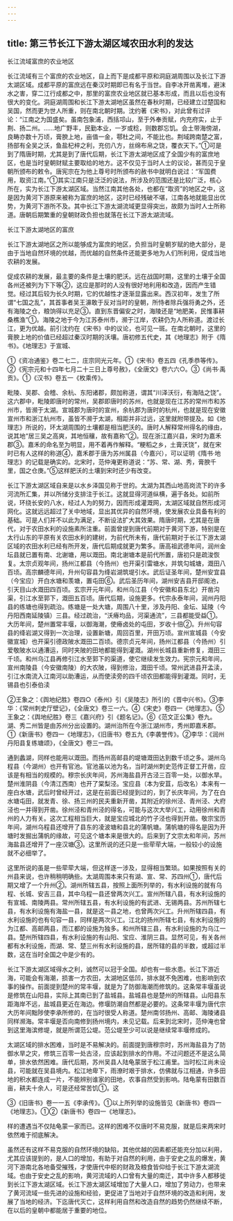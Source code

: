 ```yaml
---
---
---
```

title: 第三节长江下游太湖区域农田水利的发达
---



长江流域富庶的农业地区

长江流域有三个富庶的农业地区，自上而下是成都平原和洞庭湖周围以及长江下游太湖区域。成都平原的富庶远在秦汉时期即已有名于当世。自李冰开凿离堆，避沫水之害，穿二江行成都之中，那里的富庶农业地区就已基本形成，而且以后也没有很大的变化。洞庭湖周围和长江下游太湖地区虽然在春秋时期，已经建立过楚国和吴国，然而更为世人所重，则在南北朝时期。沈约著《宋书》，对此曾有过评论：“江南之为国盛矣。虽南包象浦，西括邛山，至于外奉贡赋，内充府实，止于荆、扬二州。……地广野丰，民勤本业，一岁或稔，则数郡忘饥。会土带海傍湖，良畴亦数十万顷，膏腴上地，亩值一金，鄠杜之间，不能比也。荆域跨南楚之富，扬部有全吴之沃，鱼盐杞梓之利，充仞八方，丝绵布帛之饶，覆衣天下。”①可是到了隋唐时期，尤其是到了唐代后期，长江下游太湖地区成了全国少有的富庶地区，也是当时皇朝财赋主要取给的地方。这不仅见于当时人士的议论，甚而见于皇朝所颁布的敕令。唐宪宗在为他上尊号时所颁布的赦书中就明白说过：“军国费用，取资江南。”①其实江南只是泛泛的说法，所涉及的范围还是比较广泛，核心所在，实为长江下游太湖区域。当然江南其他各处，也都在“取资”的地区之中，这是因为黄河下游原来被称为富庶的地区，这时已经残破不堪，江南各地就能显出优势，为黄河下游所不及。其中长江下游太湖流域更显得突出，故颇为当时人士所称道。唐朝后期繁重的皇朝财政负担也就落在长江下游太湖流域。

长江下游太湖地区的富庶

长江下游太湖地区之所以能够成为富庶的地区，负担当时皇朝岁赋的绝大部分，是由于当地自然环境的优越，而优越的自然条件还能更多地为人们所利用，促成当地农耕的发展。

促成农耕的发展，最主要的条件是土壤的肥沃。远在战国时期，这里的土壤于全国各州还被列为下下等②，这应是那时的人没有很好地利用和改造，因而产生错觉。经过其后较为长久时期，它的优越性才逐渐显露出来。西汉初年，发生了所谓“七国之乱”，其首事者吴王濞敢于反对当时的皇朝，所恃者除兵强将勇之外，还有海陵之仓，粮饷得以充足③。直到东晋偏安之时，海陵还是“地肥美，民惟事耕桑樵渔”①。海陵之地于今为江苏泰州市，濒于江岸，农耕仍为人所称道。渡过长江，更为优越。前引沈约在《宋书》中的议论，也可见一斑。在南北朝时，这里的膏腴上地的价值已经超过秦汉时期的沃壤。唐初修五代史，其《地理志》附于《隋书》。《地理志》于宣城、

①《资冶通鉴》卷二七二，庄宗同光元年。①《宋书》卷五四《孔季恭等传》。②《宪宗元和十四年七月二十三日上尊号赦》，《全唐文》卷六六○。③《尚书·禹贡》。①《汉书》卷五一《枚乘传》。

毗陵、吴郡、会稽、余杭、东阳诸郡，颇加称道，谓其“川泽沃衍，有海陆之饶”。这六郡中，毗陵即唐时的常州，吴郡即唐时的苏州，也就是现在江苏的常州市和苏州市，皆濒于太湖。宣城郡为唐时的宣州，余杭郡为唐时的杭州，也就是现在安徽宣州市和浙江杭州市，虽皆不濒于太湖，相距并非过远，这里就附带提及。如《地理志》所说的，环太湖周围的土壤都是相当肥沃的。唐时人解释常州得名的缘由，说其地“居三吴之高爽，其地恒穰，故有嘉称”②。现在浙江嘉兴县，宋时为嘉禾郡③。嘉禾的命名至为明显，用不着再作解释。“粳稻之乡，土膏沃饶”，就在宋时已有人这样的称道④，嘉禾郡于唐为苏州属县（今嘉兴），可以证明《隋书·地理志》的记载是确实的。北宋时，范仲淹更称道说：“苏、常、湖、秀，膏腴千里，国之仓庚。”⑤这样肥沃的土壤到宋时还少有改变。

长江下游太湖区域自来是以水乡泽国见称于世的。太湖为其西山地高岗流下的许多河流所汇集，并以所储分支排注于长江。这就显得河道纵横，遍于各处。如前所说，环绕长安的八水，经过人为的努力，因而形成灌溉网，太湖区域就自然形成河网化。这就远远超过了关中地域，显出其优异的自然环境，使发展农业具备有利的基础。可是人们并不以此为满足，不断设法扩大其效果。隋唐时期，尤其是在唐代，对于农田水利的设施素所注重。前面曾提到唐代前期对于黄河下游，特别是在太行山东的平原有关农田水利的建树，为前代所未有，唐代前期对于长江下游太湖区域的农田水利已经有所开发，唐代后期成就更为繁多。唐高祖武德年间，润州金坛县就已置有南、北谢塘，用以溉田。南北谢塘本是前代所置，唐初只是疏浚恢复。太宗贞观年间，扬州江都县（今扬州）也开渠引雷塘水，并筑勾城塘，溉田八百顷。高宗麟德年间，升州句容县为绛岩湖筑堤引水。武后证圣年间，楚州安宜县（今宝应）开白水塘和羡塘，置屯田⑥。武后圣历年间，湖州安吉县开邸阁池，引天目山水溉田四百顷。玄宗开元年间，和州乌江县（今安徽和县东北）开凿沟渠，引江水至郭下，溉田五百顷。唐代后期，设施更多。代宗永泰年间，润州丹阳县的练塘也得到疏治。练塘是一处大塘，周围八十里，涉及丹阳、金坛、延陵（今丹阳西南延陵镇）三县。经过疏治，“沃瘠均品，河渠通流”，三县都能受益①。大历年间，楚州置常丰堰，以御海潮，使瘠卤处的屯田，岁收十倍②。升州句容县的绛岩湖又得到一次治理，设置新塘，周回百里，开田万顷。宣州宣城县（今安徽宣城）也开渠引德政陂水溉田二百顷。德宗贞元年间，扬州江都县（今扬州）引爱敬陂水以通漕运，同时夹陂的田地都能得到灌溉。湖州长城县重新修复，溉田三千顷。和州乌江县再修引江水至郭下的渠道，使它继续发生效力。宪宗元和年间，宣州南陵县（今安徽南陵）的大农陂，得到修治，溉田千顷。常州武进县开孟渎，引江水南流入江南河以助漕运，从而使渎旁的四千顷农田都能得到灌溉。同时，无锡县也引泰伯渎

②王象之：《舆地纪胜》卷四○《泰州》引《吴陵志》所引的《晋中兴书》。③李华：《常州刺史厅壁记》，《全唐文》卷三一六。④《宋史》卷四一《地理志》。⑤王象之：《舆地纪胜》卷三《嘉兴府》引《题名记》。⑥《范文正公集》卷九。湖、秀二州皆是由苏州分出设置的。湖州治所在今浙江湖州市，秀州即嘉禾郡。①《新唐书》卷四一《地理志》，《旧唐书》卷五九《李袭誉传》。②李华：《润州丹阳县复练塘颂》，《全唐文》卷三一四。

通到蠡湖，同样也能用以溉田。而扬州高邮县的堤塘溉田达到数千顷之多。湖州乌程县（今湖州）也开有官池。官池虽以池为名，当时湖州刺史范传正督工开凿，应该是有相当的规模的。穆宗长庆年间，苏州海盐县开古泾三百零一处，以御水旱。楚州淮阴县（今清江西南）也开了棠梨泾。宝应县（本为安苴，后改名）本来有一座白水塘，武后时曾经开过，这是在前面已经提到过的，到了长庆年间，为了在白水塘屯田，就发青、徐、扬三州的民夫重新开凿，其附近的徐州泾、青州泾、大府泾也一并得到开凿。徐州泾和青州泾的得名，可能与这次大举兴工，动用徐州和青州的人力有关。这次工程相当巨大，就是宝应城北的竹子泾也得到开凿。敬宗宝历年间，湖州乌程县还增开了县东的凌波塘和县北的蒲帆塘。蒲帆塘的得名是因为开塘时发掘出蒲帆的缘故，可见这个塘本来是很大的。后来到了文宗太和年间，苏州海盐县还增开了一座汉塘③。这里所说的还只是一些荦荦大端，一般较小的设施就不必细举了。

这里所说的虽是一些荦荦大端，但这样逐一涉及，显得相当繁琐。如果按照有关的州县来说，也许稍稍明确些。太湖周围本来只有湖、宣、常、苏四州①，唐代后期又增了一个升州②。湖州所辖五县，按照上面所列举的，有水利设施的就有乌程、长城、安吉三县，其中乌程一县还曾两次兴工。宣州所辖八县，有水利设施的有宣城、南陵两县。常州所辖五县，有水利设施的有武进、无锡两县。苏州所辖七县，有水利设施有海盐一县，就是这一县之地，也曾两次兴工。升州所辖四县，有水利设施的也有句容一县，同样是两次兴工。江北的扬州所辖七县，有水利设施的为江都、高邮两县，而江都的设施为独多。和州所辖三县，有水利设施的为乌江一县。楚州所辖四县，有水利设施的有山阳、宝应、淮阴三县。显然可见，有关各州都有水利设施，而湖、常、楚三州有水利设施的县，居所辖的县的半数，或超过半数，这在当时全国之中是少有的。

长江下游太湖区域得水之利，诚然可以冠于全国。却也有一些水患。长江下游近海，可能会有海潮，损害一方农田，太湖地区低凹，排水就不免困难，也影响到农事的操作。前面提到楚州的常丰堰，就是为了防御海潮而修筑的。这条常丰堰虽说是修筑在山阳县，实际上其南已到了盐城县。盐城县也是楚州的所辖县。山阳县东距海岸不远，盐城县更近在海边。修堰防潮自然都是必要的。这条常丰堰为唐代宗大历年间黜陟使李承所修的，在当时很受人称道。楚州南邻扬州、高邮、海陵诸县同样濒海。常丰堰是否向南修到扬州境内，未见记载。后来到北宋时，范仲淹也曾到这里海滨修堤，就是所谓范公堤。范公堤至少可以说是继续常丰堰修成的。

太湖区域的排水困难，当时是不易解决的。前面提到唐穆宗时，苏州海盐县为了防御水旱之灾，修筑三百零一处古泾，应该起到排水的作用。不过问题还不是这么简单，排水依然困难。唐代后期，苏州吴县人陆龟蒙居于松江甫里。当时松江尚未设县，可能就在吴县境内。松江地卑下，雨潦时艰于排水，仿佛就与江相通，许多田地的积水都连成一片，不能辨别谁家的田地，农事自然受到影响。陆龟蒙有田数百亩，耕夫十余人，可是还经常苦饥①。这

③《旧唐书》卷一一五《李承传》。①以上所列举的设施皆见《新唐书》卷四一《地理志》。①②《新唐书》卷四一《地理志》。

样的遭遇当不仅陆龟蒙一家而已。这样的困难不仅唐时不易克服，就是后来两宋时依然难于彻底解决。

虽然还有这样不易克服的自然环境的缺陷，其他优越的因素都还能充分加以利用，尤其应该提到的，是人口的增加，有助于对自然的利用，由于安史之乱的爆发，黄河下游南北各地备受摧残，才使唐代中枢的财政及粮食皆仰给于长江下游太湖流域。也由于安史之乱的影响，黄河流域的人口曾有大量的南迁，其中许多人都移徙到长江下游太湖区域。长江下游太湖区域增加了大量人口，增加了劳动力，也带来了黄河流域一些先进的设施和经验，更促进了当地对于自然环境的改造和利用，发展了当地的经济。下迄唐代灭亡，这样利用自然和改造自然的趋势仍然继续不断，在以后的皇朝中都能居于重要的地位。